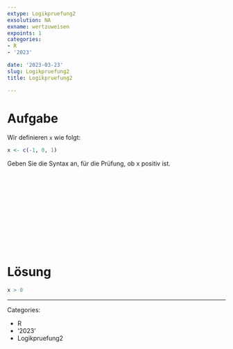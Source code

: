 ```yaml
---
extype: Logikpruefung2
exsolution: NA
exname: wertzuweisen
expoints: 1
categories:
- R
- '2023'

date: '2023-03-23'
slug: Logikpruefung2
title: Logikpruefung2

---
```







# Aufgabe

Wir definieren `x` wie folgt:

```r
x <- c(-1, 0, 1)
```

Geben Sie die Syntax an, für die Prüfung, ob x positiv ist.


</br>
</br>
</br>
</br>
</br>
</br>
</br>
</br>
</br>
</br>

# Lösung

```r
x > 0
```





---

Categories: 

- R
- '2023'
- Logikpruefung2

